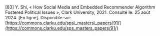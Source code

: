 \[83\]		Y. Shi, « How Social Media and Embedded Recommender Algorithm Fostered Political Issues », Clark University, 2021\. Consulté le: 25 août 2024\. \[En ligne\]. Disponible sur: [https://commons.clarku.edu/sps\_masters\_papers/91/](https://commons.clarku.edu/sps_masters_papers/91/)